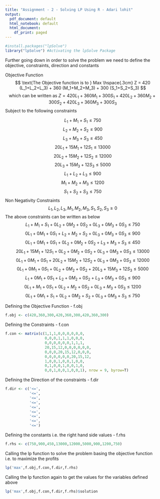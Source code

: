---
title: "Assignment - 2 - Solving LP Using R - Adari lohit"
output:
  pdf_document: default
  html_notebook: default
  html_document:
    df_print: paged
---

```{r}
#install.packages("lpSolve")
library("lpSolve") #Activating the lpSolve Package
```

Further going down in order to solve the problem we need to define the objective, constraints, direction and constants

Objective Function
$$ \text{The Objective function is to } Max \hspace{.3cm} Z = 420 (L_1+L_2+L_3) + 360 (M_1+M_2+M_3) + 300 (S_1+S_2+S_3) $$
$$ \text {which can be written as } Z = 420L_1+360M_1+300S_1+420L_2+360M_2+300S_2+420L_3+360M_3+300S_3$$
Subject to the following constraints

$$ L_1+M_1+S_1 \le 750 $$
$$ L_2+M_2+S_2 \le 900 $$
$$ L_3+M_3+S_3 \le 450 $$
$$ 20L_1+15M_1+12S_1 \le 13000 $$
$$ 20L_2+15M_2+12S_2 \le 12000 $$
$$ 20L_3+15M_3+12S_3 \le 5000 $$
$$ L_1+L_2+L_3 \le 900 $$
$$ M_1+M_2+M_3 \le 1200 $$
$$ S_1+S_2+S_3 \le 750 $$
Non Negativity Constraints
$$ L_1,L_2,L_3,M_1,M_2,M_3,S_1,S_2,S_3 \ge 0 $$
The above constraints can be written as below
$$ L_1+M_1+S_1+0L_2+0M_2+0S_2+0L_3+0M_3+0S_3 \le 750       $$
$$ 0L_1+0M_1+0S_1+L_2+M_2+S_2+0L_3+0M_3+0S_3 \le 900$$
$$ 0L_1+0M_1+0S_1+0L_2+0M_2+0S_2+L_3+M_3+S_3 \le 450$$
$$ 20L_1+15M_1+12S_1+0L_2+0M_2+0S_2+0L_3+0M_3+0S_3 \le 13000 $$
$$ 0L_1+0M_1+0S_1+20L_2+15M_2+12S_2+0L_3+0M_3+0S_3 \le 12000 $$
$$0L_1+0M_1+0S_1+0L_2+0M_2+0S_2+20L_3+15M_3+12S_3 \le 5000 $$
$$L_1+0M_1+0S_1+L_2+0M_2+0S_2+L_3+0M_3+0S_3 \le 900$$
$$0L_1+M_1+0S_1+0L_2+M_2+0S_2+0L_3+M_3+0S_3 \le 1200$$
$$0L_1+0M_1+S_1+0L_2+0M_2+S_2+0L_3+0M_3+S_3 \le 750$$

Defining the Objective Function - f.obj 
```{r}
f.obj <- c(420,360,300,420,360,300,420,360,300)
```

Defining the Constraints - f.con
```{r}
f.con <- matrix(c(1,1,1,0,0,0,0,0,0,
                  0,0,0,1,1,1,0,0,0,
                  0,0,0,0,0,0,1,1,1,
                  20,15,12,0,0,0,0,0,0,
                  0,0,0,20,15,12,0,0,0,
                  0,0,0,0,0,0,20,15,12,
                  1,0,0,1,0,0,1,0,0,
                  0,1,0,0,1,0,0,1,0,
                  0,0,1,0,0,1,0,0,1), nrow = 9, byrow=T)
```

Defining the Direction of the constraints - f.dir
```{r}
f.dir <- c('<=',
           '<=',
           '<=',
           '<=',
           '<=',
           '<=',
           '<=',
           '<=',
           '<=')
```

Defining the constants i.e. the right hand side values - f.rhs
```{r}
f.rhs <- c(750,900,450,13000,12000,5000,900,1200,750)
```

Calling the lp function to solve the problem basing the objective function i.e. to maximize the profits
```{r}
lp('max',f.obj,f.con,f.dir,f.rhs)
```

Calling the lp function again to get the values for the variables defined above
```{r}
lp('max',f.obj,f.con,f.dir,f.rhs)$solution
```
